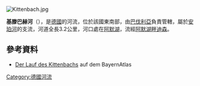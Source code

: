 {{Onesource|time=2020-12-09T08:54:28+00:00}}
[[Image:Kittenbach.jpg|right]]
{{Coord|48.010683|N|11.100562|E|display=title}}

'''基滕巴赫河'''（{{lang-de|Kittenbach}}），是[[德國|德國]]的河流，位於該國東南部，由[[巴伐利亞|巴伐利亞]]負責管轄，屬於[[安珀河|安珀河]]的支流，河道全長3.2公里，河口處在[[阿默湖|阿默湖]]，流經[[阿默湖畔迪森|阿默湖畔迪森]]。

==參考資料==
* [http://geoportal.bayern.de/bayernatlas/default?lon=4431531.5&lat=5318696.0&zoom=10&base=951 Der Lauf des Kittenbachs] auf dem BayernAtlas

{{Germany-geo-stub}}
[[Category:德國河流|Category:德國河流]]